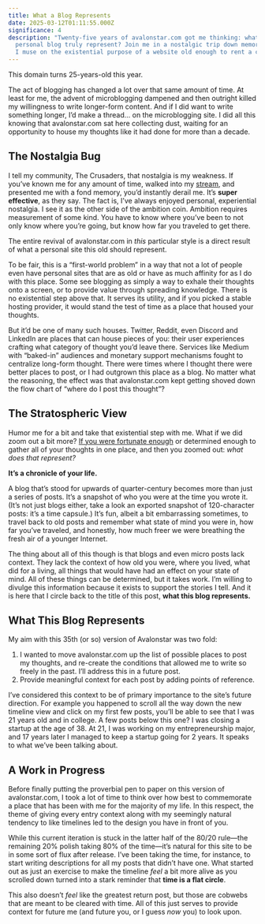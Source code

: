 ```yaml
---
title: What a Blog Represents
date: 2025-03-12T01:11:55.000Z
significance: 4
description: "Twenty-five years of avalonstar.com got me thinking: what does a
  personal blog truly represent? Join me in a nostalgic trip down memory lane as
  I muse on the existential purpose of a website old enough to rent a car."
---
```


This domain turns 25-years-old this year.

The act of blogging has changed a lot over that same amount of time. At least for me, the advent of microblogging dampened and then outright killed my willingness to write longer-form content. And if I did want to write something longer, I’d make a thread... on the microblogging site. I did all this knowing that avalonstar.com sat here collecting dust, waiting for an opportunity to house my thoughts like it had done for more than a decade.

## The Nostalgia Bug

I tell my community, The Crusaders, that nostalgia is my weakness. If you’ve known me for any amount of time, walked into my [stream](https://twitch.tv/avalonstar), and presented me with a fond memory, you’d instantly derail me. It’s **super effective**, as they say. The fact is, I’ve always enjoyed personal, experiential nostalgia. I see it as the other side of the ambition coin. Ambition requires measurement of some kind. You have to know where you’ve been to not only know where you’re going, but know how far you traveled to get there.

The entire revival of avalonstar.com in _this_ particular style is a direct result of what a personal site this old should represent. 

To be fair, this is a “first-world problem” in a way that not a lot of people even have personal sites that are as old or have as much affinity for as I do with this place. Some see blogging as simply a way to exhale their thoughts onto a screen, or to provide value through spreading knowledge. There is no existential step above that. It serves its utility, and if you picked a stable hosting provider, it would stand the test of time as a place that housed your thoughts. 

But it’d be one of many such houses. Twitter, Reddit, even Discord and LinkedIn are places that can house pieces of you: their user experiences crafting what category of thought you’d leave there. Services like Medium with “baked-in” audiences and monetary support mechanisms fought to centralize long-form thought. There were times where I thought there were better places to post, or I had outgrown this place as a blog. No matter what the reasoning, the effect was that avalonstar.com kept getting shoved down the flow chart of “where do I post this thought”? 

## The Stratospheric View

Humor me for a bit and take that existential step with me. What if we did zoom out a bit more? [If you were fortunate enough](https://snook.ca) or determined enough to gather all of your thoughts in one place, and then you zoomed out: _what does that represent?_

**It’s a chronicle of your life.**

A blog that’s stood for upwards of quarter-century becomes more than just a series of posts. It’s a snapshot of who you were at the time you wrote it. (It’s not just blogs either, take a look an exported snapshot of 120-character posts: it’s a time capsule.) It’s fun, albeit a bit embarrassing sometimes, to travel back to old posts and remember what state of mind you were in, how far you’ve traveled, and honestly, how much freer we were breathing the fresh air of a younger Internet.

The thing about all of this though is that blogs and even micro posts lack context. They lack the context of how old you were, where you lived, what did for a living, all things that would have had an effect on your state of mind. All of these things can be determined, but it takes work. I’m willing to divulge this information because it exists to support the stories I tell. And it is here that I circle back to the title of this post, **what this blog represents.**

## What This Blog Represents

My aim with this 35th (or so) version of Avalonstar was two fold:

1. I wanted to move avalonstar.com up the list of possible places to post my thoughts, and re-create the conditions that allowed me to write so freely in the past. I’ll address this in a future post.
2. Provide meaningful context for each post by adding points of reference.

I’ve considered this context to be of primary importance to the site’s future direction. For example you happened to scroll all the way down the new timeline view and click on my first few posts, you’ll be able to see that I was 21 years old and in college. A few posts below this one? I was closing a startup at the age of 38. At 21, I was working on my entrepreneurship major, and 17 years later I managed to keep a startup going for 2 years. It speaks to what we’ve been talking about. 

## A Work in Progress

Before finally putting the proverbial pen to paper on this version of avalonstar.com, I took a lot of time to think over how best to commemorate a place that has been with me for the majority of my life. In this respect, the theme of giving every entry context along with my seemingly natural tendency to like timelines led to the design you have in front of you. 

While this current iteration is stuck in the latter half of the 80/20 rule—the remaining 20% polish taking 80% of the time—it’s natural for this site to be in some sort of flux after release. I’ve been taking the time, for instance, to start writing descriptions for all my posts that didn’t have one. What started out as just an exercise to make the timeline *feel* a bit more alive as you scrolled down turned into a stark reminder that **time is a flat circle**.

This also doesn’t _feel_ like the greatest return post, but those are cobwebs that are meant to be cleared with time. All of this just serves to provide context for future me (and future you, or I guess _now_ you) to look upon.
